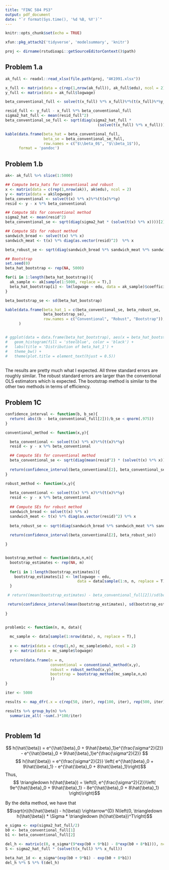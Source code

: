 ```yaml
---
title: "FINC 584 PS3"
output: pdf_document
date: "`r format(Sys.time(), '%d %B, %Y')`"
---
```


```r
knitr::opts_chunk$set(echo = TRUE)

xfun::pkg_attach2('tidyverse', 'modelsummary', 'knitr')

proj <- dirname(rstudioapi::getSourceEditorContext()$path)
```

## Problem 1.a


```r

ak_full <- readxl::read_xlsx(file.path(proj, "AK1991.xlsx"))

x_full <- matrix(data = c(rep(1,nrow(ak_full)), ak_full$edu), ncol = 2)
y_full <- matrix(data = ak_full$logwage)

beta_conventional_full <- solve(t(x_full) %*% x_full)%*%(t(x_full)%*%y_full)

resid_full <- y_full - x_full %*% beta_conventional_full
sigma2_hat_full <- mean(resid_full^2)
beta_conventional_se_full <- sqrt(diag(sigma2_hat_full * 
                                         (solve(t(x_full) %*% x_full))))

kable(data.frame(beta_hat = beta_conventional_full, 
                 beta_se = beta_conventional_se_full,
                 row.names = c("$\\beta_0$", "$\\beta_1$")),
      format = 'pandoc')

```

## Problem 1.b


```r
ak<- ak_full %>% slice(1:5000)

## Compute beta_hats for conventional and robust
x <- matrix(data = c(rep(1,nrow(ak)), ak$edu), ncol = 2)
y <- matrix(data = ak$logwage)
beta_conventional <- solve(t(x) %*% x)%*%(t(x)%*%y)
resid <- y - x %*% beta_conventional

## Compute SEs for conventional method
sigma2_hat <- mean(resid^2)
beta_conventional_se <- sqrt(diag(sigma2_hat * (solve(t(x) %*% x))))[2]

## Compute SEs for robust method
sandwich_bread <- solve(t(x) %*% x)
sandwich_meat <- t(x) %*% diag(as.vector(resid)^2)  %*% x

beta_robust_se <- sqrt(diag(sandwich_bread %*% sandwich_meat %*% sandwich_bread))[2]

## Bootstrap
set.seed(0)
beta_hat_bootstrap <- rep(NA, 5000)

for(i in 1:length(beta_hat_bootstrap)){
  ak_sample <- ak[sample(1:5000, replace = T),]
  beta_hat_bootstrap[i] <- lm(logwage ~ edu, data = ak_sample)$coefficients['edu']
}

beta_bootstrap_se <- sd(beta_hat_bootstrap)

kable(data.frame(beta_hat_1 = c(beta_conventional_se, beta_robust_se, 
                 beta_bootstrap_se), 
                 row.names = c("Conventional", "Robust", "Bootstrap")), 
      )


# ggplot(data = data.frame(beta_hat_bootstrap), aes(x = beta_hat_bootstrap)) +
#   geom_histogram(fill = 'steelblue', color = 'black') +
#   labs(title = 'Distribution of beta_hat_1') +
#   theme_bw() +
#   theme(plot.title = element_text(hjust = 0.5)) 
  

```

The results are pretty much what I expected. All three standard errors are roughly similar. The robust standard errors are larger than the conventional OLS estimators which is expected. The bootstrap method is similar to the other two methods in terms of efficiency. 

## Problem 1C

```r

confidence_interval <- function(b, b_se){
  return( abs((b - beta_conventional_full[2]))/b_se < qnorm(.975))
}

conventional_method <- function(x,y){

  beta_conventional <- solve(t(x) %*% x)%*%(t(x)%*%y)
  resid <- y - x %*% beta_conventional

  ## Compute SEs for conventional method
  beta_conventional_se <- sqrt(diag(mean(resid^2) * (solve(t(x) %*% x))))[2]
  
  return(confidence_interval(beta_conventional[2], beta_conventional_se))
}

robust_method <- function(x,y){
  
  beta_conventional <- solve(t(x) %*% x)%*%(t(x)%*%y)
  resid <- y - x %*% beta_conventional
  
  ## Compute SEs for robust method
  sandwich_bread <- solve(t(x) %*% x)
  sandwich_meat <- t(x) %*% diag(as.vector(resid)^2) %*% x
  
  beta_robust_se <- sqrt(diag(sandwich_bread %*% sandwich_meat %*% sandwich_bread))[2]
  
  return(confidence_interval(beta_conventional[2], beta_robust_se))

}


bootstrap_method <- function(data,n,m){
  bootstrap_estimates <- rep(NA, m)
  
  for(i in 1:length(bootstrap_estimates)){
    bootstrap_estimates[i] <- lm(logwage ~ edu, 
                                data = data[sample(1:n, n, replace = T),])$coefficients['edu']
  }

 # return((mean(bootstrap_estimates) - beta_conventional_full[2])/sd(bootstrap_estimates))  

 return(confidence_interval(mean(bootstrap_estimates), sd(bootstrap_estimates)))
  
}


problem1c <- function(n, m, data){
  
  mc_sample <- data[sample(1:nrow(data), n, replace = T),]
  
  x <- matrix(data = c(rep(1,n), mc_sample$edu), ncol = 2)
  y <- matrix(data = mc_sample$logwage)
  
  return(data.frame(n = n, 
                    conventional = conventional_method(x,y),
                    robust = robust_method(x,y),
                    bootstrap = bootstrap_method(mc_sample,n,m)
                    ))
}

iter <- 5000

results <- map_dfr(.x = c(rep(50, iter), rep(100, iter), rep(500, iter)), .f = problem1c, data = ak_full, m = 50) 

results %>% group_by(n) %>% 
  summarize_all( ~sum(.)*100/iter)



```

## Problem 1d


$$ h(\hat{\beta}) = e^{\hat{\beta}_0 + 9\hat{\beta}_1}e^{\frac{\sigma^2}{2}} - e^{\hat{\beta}_0 + 9\hat{\beta}_1}e^{\frac{\sigma^2}{2}} $$
$$ h(\hat{\beta}) = e^{\frac{\sigma^2}{2}} \left( e^{\hat{\beta}_0 + 9\hat{\beta}_1} - e^{\hat{\beta}_0 + 8\hat{\beta}_1}\right)$$
Thus, 
$$ \triangledown h(\hat{\beta}) = \left(0, e^{\frac{\sigma^2}{2}}\left( 9e^{\hat{\beta}_0 + 9\hat{\beta}_1} - 8e^{\hat{\beta}_0 + 8\hat{\beta}_1} \right)\right)$$

By the delta method, we have that $$\sqrt(n)(h(\hat{\beta}) - h(\beta)) \rightarrow^{D} N\left(0, \triangledown h(\hat{\beta}) * \Sigma * \triangledown (h(\hat{\beta})^T\right)$$

```r

e_sigma <- exp(sigma2_hat_full/2)
b0 <- beta_conventional_full[1]
b1 <- beta_conventional_full[2]

del_h <- matrix(c(0, e_sigma*(9*exp(b0 + 9*b1) - 8*exp(b0 + 8*b1))), ncol = 2)
S <- sigma2_hat_full * (solve(t(x_full) %*% x_full))

beta_hat_1d <- e_sigma*(exp(b0 + 9*b1) - exp(b0 + 8*b1))
del_h %*% S %*% t(del_h)



```

